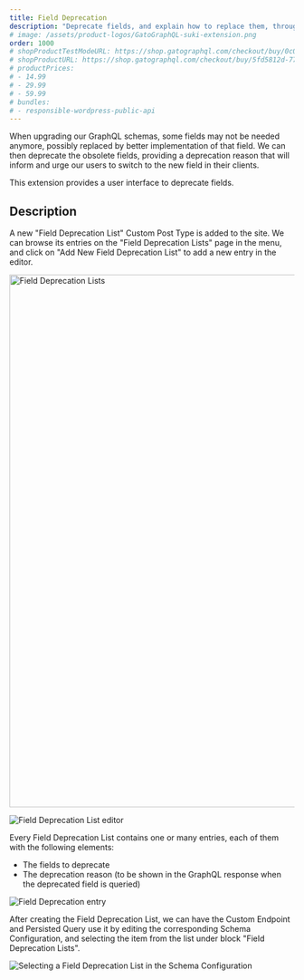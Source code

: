 ```yaml
---
title: Field Deprecation
description: "Deprecate fields, and explain how to replace them, through a user interface."
# image: /assets/product-logos/GatoGraphQL-suki-extension.png
order: 1000
# shopProductTestModeURL: https://shop.gatographql.com/checkout/buy/0c05b29a-a828-4278-b65a-039e98194580
# shopProductURL: https://shop.gatographql.com/checkout/buy/5fd5812d-77db-481e-a241-e097a4f1e5e9
# productPrices:
# - 14.99
# - 29.99
# - 59.99
# bundles:
# - responsible-wordpress-public-api
---
```


When upgrading our GraphQL schemas, some fields may not be needed anymore, possibly replaced by better implementation of that field. We can then deprecate the obsolete fields, providing a deprecation reason that will inform and urge our users to switch to the new field in their clients.

This extension provides a user interface to deprecate fields.

## Description

A new "Field Deprecation List" Custom Post Type is added to the site. We can browse its entries on the "Field Deprecation Lists" page in the menu, and click on "Add New Field Deprecation List" to add a new entry in the editor.

<Image
  src="/assets/extensions/upstream-pro/field-deprecation-lists.png"
  width="1024"
  height="940"
  alt="Field Deprecation Lists"
  caption="Field Deprecation Lists"
/>

![Field Deprecation List editor](/assets/extensions/upstream-pro/field-deprecation-list.png "Field Deprecation List editor")

Every Field Deprecation List contains one or many entries, each of them with the following elements:

- The fields to deprecate
- The deprecation reason (to be shown in the GraphQL response when the deprecated field is queried)

![Field Deprecation entry](/assets/extensions/upstream-pro/field-deprecation-entry.png "Field Deprecation entry")

After creating the Field Deprecation List, we can have the Custom Endpoint and Persisted Query use it by editing the corresponding Schema Configuration, and selecting the item from the list under block "Field Deprecation Lists".

![Selecting a Field Deprecation List in the Schema Configuration](/assets/extensions/upstream-pro/schema-config-field-deprecation-lists.png "Selecting a Field Deprecation List in the Schema Configuration")
